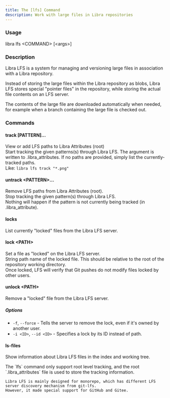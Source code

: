 ```yaml
---
title: The [lfs] Command
description: Work with large files in Libra repositories
---
```


### Usage

libra lfs \<COMMAND\> \[\<args\>\]

### Description

Libra LFS is a system for managing and versioning large files in association with a Libra repository.

Instead of storing the large files within the Libra repository as blobs, Libra LFS stores special "pointer files" in the repository,
while storing the actual file contents on an LFS server.

The contents of the large file are downloaded automatically when needed, for example when a branch containing the large file is checked out.

### Commands
#### track \[PATTERN\]...
View or add LFS paths to Libra Attributes (root)<br/>
Start tracking the given patterns(s) through Libra LFS. The argument is
written to .libra_attributes. If no paths are provided, simply list the
currently-tracked paths.<br/>
Like: `libra lfs track "*.png"`

#### untrack \<PATTERN\>...
Remove LFS paths from Libra Attributes (root).<br/>
Stop tracking the given pattern(s) through Libra LFS.<br/>
Nothing will happen if the pattern is not currently being tracked (in .libra_attribute).

#### locks
List currently "locked" files from the Libra LFS server.<br/>

#### lock \<PATH\>
Set a file as "locked" on the Libra LFS server.<br/>
String path name of the locked file. This should be relative to the root of the repository working directory.<br/>
Once locked, LFS will verify that Git pushes do not modify files locked by other users.

#### unlock \<PATH\>
Remove a "locked" file from the Libra LFS server.<br/>
##### Options
-   `-f`, `--force` - Tells the server to remove the lock, even if it's owned by another user.
-   `-i <ID>`, `--id <ID>` - Specifies a lock by its ID instead of path.

#### ls-files
Show information about Libra LFS files in the index and working tree.<br/>

<Note type="note" title="Note">
    The `lfs` command only support root level tracking, and the root `.libra_attributes` file is used to store the tracking information.

    Libra LFS is mainly designed for monorepo, which has different LFS server discovery mechanism from git-lfs.
    However, it made special support for GitHub and Gitee.
</Note>
